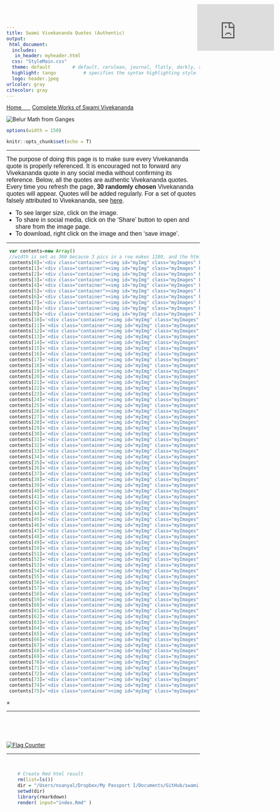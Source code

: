 ```yaml
---
title: Swami Vivekananda Quotes (Authentic)
output:
 html_document:
  includes:
   in_header: myheader.html
  css: "StyleMain.css"    
  theme: default  		# default, cerulean, journal, flatly, darkly, readable, spacelab, united, cosmo, lumen, paper, sandstone, simplex, and yeti
  highlight: tango  		# specifies the syntax highlighting style
  logo: header.jpeg
urlcolor: gray
citecolor: gray
---
```


<div class="navbar">
  <a href="index.html">Home&nbsp;&nbsp;&nbsp;&nbsp;&nbsp;&nbsp;</a>
  <a href="http://www.ramakrishnavivekananda.info/vivekananda/complete_works.htm" target="_blank">Complete Works of Swami Vivekananda</a>
</div>


<div id="header">
<img src="header1.jpeg" title="Belur Math from Ganges" />
</div> 


<!-- ### For google site verification. Don't delete this to keep google indexing. ### -->
<head>
<meta name="google-site-verification" content="FGoFsQAYjE2ald5KjM10Ms8FZY1YAtnXKamBSF3aOQY" />
</head>


<style type="text/css"> /* This sets the overall width of the HTML page */
 .main-container {
   max-width: 1100px;
   margin-left: auto;
   margin-right: auto;
 };
 p {line-height: 4em;}
</style>



```r
options(width = 150)
```

```r
knitr::opts_chunk$set(echo = T)
```

<!-- ##### JavaScript SDK for enabling Facebook Comments Plugin #### -->
<div id="fb-root"></div>    
<script async defer crossorigin="anonymous" src="https://connect.facebook.net/en_US/sdk.js#xfbml=1&version=v9.0" nonce="aBTZOgEr">
</script>
<!-- ################ -->

<hr> 

<!-- ################ Introduction text ################-->
<font size=3 face="Arial">
The purpose of doing this page is to make sure every Vivekananda quote is properly referenced. It is encouraged not to forward any Vivekananda quote in any social media without confirming its reference. Below, all the quotes are authentic Vivekananda quotes. Every time you refresh the page, <b>30 randomly chosen</b> Vivekananda quotes will appear. Quotes will be added regularly. For a set of quotes falsely attributed to Vivekananda, see [here](https://onudhyan.blogspot.com/2020/06/quotes-falsely-attributed-to-swami.html){target="\_blank"}.

  - To see larger size, click on the image.
  - To share in social media, click on the 'Share' button to open and share from the image page.
  - To download, right click on the image and then 'save image'. 
</font>
<!-- ################ -->


<!-- ################ Facebook iframe ################ -->
<iframe position="absolute" align="right" src="https://www.facebook.com/plugins/page.php?href=https%3A%2F%2Fwww.facebook.com%2FSwami-Vivekananda-Quotes-Authentic-104968054944575&tabs=timeline&width=240&height=70&small_header=false&adapt_container_width=true&hide_cover=false&show_facepile=true&appId" width="200" height="121" style="border:none;overflow:hidden;position:absolute; top: 11px; right: 35px;" scrolling="yes" frameborder="0" allowfullscreen="true" allow="autoplay; clipboard-write; encrypted-media; picture-in-picture; web-share"></iframe>
<!-- ################ -->

<hr>





<!-- ################ Javascript to randomly organize pics ################ --> 
<!-- http://www.javascriptkit.com/javatutors/randomorder.shtml -->
```js
 var contents=new Array()
 //width is set as 360 because 3 pics in a row makes 1180, and the html page width is set as 1200.
 contents[0]='<div class="container"><img id="myImg" class="myImages" border="1" src="P001.jpeg" style="width:325px;max-width:400px"><a target="_blank" href="P001.html"><button class="btn">Share</button><button class="btn2">Karma in its Effect on Character</button></a></div>'
 contents[1]='<div class="container"><img id="myImg" class="myImages" border="1" src="P002.jpeg" style="width:325px;max-width:400px"><a target="_blank" href="P002.html"><button class="btn">Share</button><button class="btn2">Karma in its Effect on Character</button></a></div>'
 contents[2]='<div class="container"><img id="myImg" class="myImages" border="1" src="P003.jpeg" style="width:325px;max-width:400px"><a target="_blank" href="P003.html"><button class="btn">Share</button><button class="btn2">Karma in its Effect on Character</button></a></div>'
 contents[3]='<div class="container"><img id="myImg" class="myImages" border="1" src="P004.jpeg" style="width:325px;max-width:400px"><a target="_blank" href="P004.html"><button class="btn">Share</button><button class="btn2">Karma in its Effect on Character</button></a></div>'
 contents[4]='<div class="container"><img id="myImg" class="myImages" border="1" src="P005.jpeg" style="width:325px;max-width:400px"><a target="_blank" href="P005.html"><button class="btn">Share</button><button class="btn2">Karma in its Effect on Character</button></a></div>'
 contents[5]='<div class="container"><img id="myImg" class="myImages" border="1" src="P006.jpeg" style="width:325px;max-width:400px"><a target="_blank" href="P006.html"><button class="btn">Share</button><button class="btn2">Karma in its Effect on Character</button></a></div>'
 contents[6]='<div class="container"><img id="myImg" class="myImages" border="1" src="P007.jpeg" style="width:325px;max-width:400px"><a target="_blank" href="P007.html"><button class="btn">Share</button><button class="btn2">Karma in its Effect on Character</button></a></div>'
 contents[7]='<div class="container"><img id="myImg" class="myImages" border="1" src="P008.jpeg" style="width:325px;max-width:400px"><a target="_blank" href="P008.html"><button class="btn">Share</button><button class="btn2">Karma in its Effect on Character</button></a></div>'
 contents[8]='<div class="container"><img id="myImg" class="myImages" border="1" src="P009.jpeg" style="width:325px;max-width:400px"><a target="_blank" href="P009.html"><button class="btn">Share</button><button class="btn2">Karma in its Effect on Character</button></a></div>'
 contents[9]='<div class="container"><img id="myImg" class="myImages" border="1" src="P010.jpeg" style="width:325px;max-width:400px"><a target="_blank" href="P010.html"><button class="btn">Share</button><button class="btn2">Karma in its Effect on Character</button></a></div>'
 contents[10]='<div class="container"><img id="myImg" class="myImages" border="1" src="P011.jpeg" style="width:325px;max-width:400px"><a target="_blank" href="P011.html"><button class="btn">Share</button><button class="btn2">Karma in its Effect on Character</button></a></div>'
 contents[11]='<div class="container"><img id="myImg" class="myImages" border="1" src="P012.jpeg" style="width:325px;max-width:400px"><a target="_blank" href="P012.html"><button class="btn">Share</button><button class="btn2">Karma in its Effect on Character</button></a></div>'
 contents[12]='<div class="container"><img id="myImg" class="myImages" border="1" src="P013.jpeg" style="width:325px;max-width:400px"><a target="_blank" href="P013.html"><button class="btn">Share</button><button class="btn2">Karma in its Effect on Character</button></a></div>'
 contents[13]='<div class="container"><img id="myImg" class="myImages" border="1" src="P014.jpeg" style="width:325px;max-width:400px"><a target="_blank" href="P014.html"><button class="btn">Share</button><button class="btn2">Introductory, Raja-Yoga</button></a></div>'
 contents[14]='<div class="container"><img id="myImg" class="myImages" border="1" src="P015.jpeg" style="width:325px;max-width:400px"><a target="_blank" href="P015.html"><button class="btn">Share</button><button class="btn2">Introductory, Raja-Yoga</button></a></div>'
 contents[15]='<div class="container"><img id="myImg" class="myImages" border="1" src="P016.jpeg" style="width:325px;max-width:400px"><a target="_blank" href="P016.html"><button class="btn">Share</button><button class="btn2">Introductory, Raja-Yoga</button></a></div>'
 contents[16]='<div class="container"><img id="myImg" class="myImages" border="1" src="P017.jpeg" style="width:325px;max-width:400px"><a target="_blank" href="P017.html"><button class="btn">Share</button><button class="btn2">Introductory, Raja-Yoga</button></a></div>'
 contents[17]='<div class="container"><img id="myImg" class="myImages" border="1" src="P018.jpeg" style="width:325px;max-width:400px"><a target="_blank" href="P018.html"><button class="btn">Share</button><button class="btn2">Introductory, Raja-Yoga</button></a></div>'
 contents[18]='<div class="container"><img id="myImg" class="myImages" border="1" src="P019.jpeg" style="width:325px;max-width:400px"><a target="_blank" href="P019.html"><button class="btn">Share</button><button class="btn2">Introductory, Raja-Yoga</button></a></div>'
 contents[19]='<div class="container"><img id="myImg" class="myImages" border="1" src="P020.jpeg" style="width:325px;max-width:400px"><a target="_blank" href="P020.html"><button class="btn">Share</button><button class="btn2">Introductory, Raja-Yoga</button></a></div>'
 contents[20]='<div class="container"><img id="myImg" class="myImages" border="1" src="P021.jpeg" style="width:325px;max-width:400px"><a target="_blank" href="P021.html"><button class="btn">Share</button><button class="btn2">Introductory, Raja-Yoga</button></a></div>'
 contents[21]='<div class="container"><img id="myImg" class="myImages" border="1" src="P022.jpeg" style="width:325px;max-width:400px"><a target="_blank" href="P022.html"><button class="btn">Share</button><button class="btn2">Introductory, Raja-Yoga</button></a></div>'
 contents[22]='<div class="container"><img id="myImg" class="myImages" border="1" src="P023.jpeg" style="width:325px;max-width:400px"><a target="_blank" href="P023.html"><button class="btn">Share</button><button class="btn2">Introductory, Raja-Yoga</button></a></div>'
 contents[23]='<div class="container"><img id="myImg" class="myImages" border="1" src="P024.jpeg" style="width:325px;max-width:400px"><a target="_blank" href="P024.html"><button class="btn">Share</button><button class="btn2">The First Steps, Raja-Yoga</button></a></div>'
 contents[24]='<div class="container"><img id="myImg" class="myImages" border="1" src="P025.jpeg" style="width:325px;max-width:400px"><a target="_blank" href="P025.html"><button class="btn">Share</button><button class="btn2">The First Steps, Raja-Yoga</button></a></div>'
 contents[25]='<div class="container"><img id="myImg" class="myImages" border="1" src="P026.jpeg" style="width:325px;max-width:400px"><a target="_blank" href="P026.html"><button class="btn">Share</button><button class="btn2">The First Steps, Raja-Yoga</button></a></div>'
 contents[26]='<div class="container"><img id="myImg" class="myImages" border="1" src="P027.jpeg" style="width:325px;max-width:400px"><a target="_blank" href="P027.html"><button class="btn">Share</button><button class="btn2">The First Steps, Raja-Yoga</button></a></div>'
 contents[27]='<div class="container"><img id="myImg" class="myImages" border="1" src="P028.jpeg" style="width:325px;max-width:400px"><a target="_blank" href="P028.html"><button class="btn">Share</button><button class="btn2">The First Steps, Raja-Yoga</button></a></div>'
 contents[28]='<div class="container"><img id="myImg" class="myImages" border="1" src="P029.jpeg" style="width:325px;max-width:400px"><a target="_blank" href="P029.html"><button class="btn">Share</button><button class="btn2">Work and Its Secret</button></a></div>'
 contents[29]='<div class="container"><img id="myImg" class="myImages" border="1" src="P030.jpeg" style="width:325px;max-width:400px"><a target="_blank" href="P030.html"><button class="btn">Share</button><button class="btn2">Work and Its Secret</button></a></div>'
 contents[30]='<div class="container"><img id="myImg" class="myImages" border="1" src="P031.jpeg" style="width:325px;max-width:400px"><a target="_blank" href="P031.html"><button class="btn">Share</button><button class="btn2">Work and Its Secret</button></a></div>'
 contents[31]='<div class="container"><img id="myImg" class="myImages" border="1" src="P032.jpeg" style="width:325px;max-width:400px"><a target="_blank" href="P032.html"><button class="btn">Share</button><button class="btn2">Work and Its Secret</button></a></div>'
 contents[32]='<div class="container"><img id="myImg" class="myImages" border="1" src="P033.jpeg" style="width:325px;max-width:400px"><a target="_blank" href="P033.html"><button class="btn">Share</button><button class="btn2">Work and Its Secret</button></a></div>'
 contents[33]='<div class="container"><img id="myImg" class="myImages" border="1" src="P034.jpeg" style="width:325px;max-width:400px"><a target="_blank" href="P034.html"><button class="btn">Share</button><button class="btn2">Work and Its Secret</button></a></div>'
 contents[34]='<div class="container"><img id="myImg" class="myImages" border="1" src="P035.jpeg" style="width:325px;max-width:400px"><a target="_blank" href="P035.html"><button class="btn">Share</button><button class="btn2">Work and Its Secret</button></a></div>'
 contents[35]='<div class="container"><img id="myImg" class="myImages" border="1" src="P036.jpeg" style="width:325px;max-width:400px"><a target="_blank" href="P036.html"><button class="btn">Share</button><button class="btn2">Work and Its Secret</button></a></div>'
 contents[36]='<div class="container"><img id="myImg" class="myImages" border="1" src="P037.jpeg" style="width:325px;max-width:400px"><a target="_blank" href="P037.html"><button class="btn">Share</button><button class="btn2">Work and Its Secret</button></a></div>'
 contents[37]='<div class="container"><img id="myImg" class="myImages" border="1" src="P038.jpeg" style="width:325px;max-width:400px"><a target="_blank" href="P038.html"><button class="btn">Share</button><button class="btn2">Work and Its Secret</button></a></div>'
 contents[38]='<div class="container"><img id="myImg" class="myImages" border="1" src="P039.jpeg" style="width:325px;max-width:400px"><a target="_blank" href="P039.html"><button class="btn">Share</button><button class="btn2">Work and Its Secret</button></a></div>'
 contents[39]='<div class="container"><img id="myImg" class="myImages" border="1" src="P040.jpeg" style="width:325px;max-width:400px"><a target="_blank" href="P040.html"><button class="btn">Share</button><button class="btn2">Work and Its Secret</button></a></div>'
 contents[40]='<div class="container"><img id="myImg" class="myImages" border="1" src="P041.jpeg" style="width:325px;max-width:400px"><a target="_blank" href="P041.html"><button class="btn">Share</button><button class="btn2">The Powers of the Mind</button></a></div>'
 contents[41]='<div class="container"><img id="myImg" class="myImages" border="1" src="P042.jpeg" style="width:325px;max-width:400px"><a target="_blank" href="P042.html"><button class="btn">Share</button><button class="btn2">The Powers of the Mind</button></a></div>'
 contents[42]='<div class="container"><img id="myImg" class="myImages" border="1" src="P043.jpeg" style="width:325px;max-width:400px"><a target="_blank" href="P043.html"><button class="btn">Share</button><button class="btn2">The Powers of the Mind</button></a></div>'
 contents[43]='<div class="container"><img id="myImg" class="myImages" border="1" src="P044.jpeg" style="width:325px;max-width:400px"><a target="_blank" href="P044.html"><button class="btn">Share</button><button class="btn2">The Powers of the Mind</button></a></div>'
 contents[44]='<div class="container"><img id="myImg" class="myImages" border="1" src="P045.jpeg" style="width:325px;max-width:400px"><a target="_blank" href="P045.html"><button class="btn">Share</button><button class="btn2">The Powers of the Mind</button></a></div>'
 contents[45]='<div class="container"><img id="myImg" class="myImages" border="1" src="P046.jpeg" style="width:325px;max-width:400px"><a target="_blank" href="P046.html"><button class="btn">Share</button><button class="btn2">The Powers of the Mind</button></a></div>'
 contents[46]='<div class="container"><img id="myImg" class="myImages" border="1" src="P047.jpeg" style="width:325px;max-width:400px"><a target="_blank" href="P047.html"><button class="btn">Share</button><button class="btn2">The Powers of the Mind</button></a></div>'
 contents[47]='<div class="container"><img id="myImg" class="myImages" border="1" src="P048.jpeg" style="width:325px;max-width:400px"><a target="_blank" href="P048.html"><button class="btn">Share</button><button class="btn2">The Powers of the Mind</button></a></div>'
 contents[48]='<div class="container"><img id="myImg" class="myImages" border="1" src="P049.jpeg" style="width:325px;max-width:400px"><a target="_blank" href="P049.html"><button class="btn">Share</button><button class="btn2">The Powers of the Mind</button></a></div>'
 contents[49]='<div class="container"><img id="myImg" class="myImages" border="1" src="P050.jpeg" style="width:325px;max-width:400px"><a target="_blank" href="P050.html"><button class="btn">Share</button><button class="btn2">Hints on Practical Spirituality</button></a></div>'
 contents[50]='<div class="container"><img id="myImg" class="myImages" border="1" src="P051.jpeg" style="width:325px;max-width:400px"><a target="_blank" href="P051.html"><button class="btn">Share</button><button class="btn2">Hints on Practical Spirituality</button></a></div>'
 contents[51]='<div class="container"><img id="myImg" class="myImages" border="1" src="P052.jpeg" style="width:325px;max-width:400px"><a target="_blank" href="P052.html"><button class="btn">Share</button><button class="btn2">Hints on Practical Spirituality</button></a></div>'
 contents[52]='<div class="container"><img id="myImg" class="myImages" border="1" src="P053.jpeg" style="width:325px;max-width:400px"><a target="_blank" href="P053.html"><button class="btn">Share</button><button class="btn2">Hints on Practical Spirituality</button></a></div>'
 contents[53]='<div class="container"><img id="myImg" class="myImages" border="1" src="P054.jpeg" style="width:325px;max-width:400px"><a target="_blank" href="P054.html"><button class="btn">Share</button><button class="btn2">Hints on Practical Spirituality</button></a></div>'
 contents[54]='<div class="container"><img id="myImg" class="myImages" border="1" src="P055.jpeg" style="width:325px;max-width:400px"><a target="_blank" href="P055.html"><button class="btn">Share</button><button class="btn2">Hints on Practical Spirituality</button></a></div>'
 contents[55]='<div class="container"><img id="myImg" class="myImages" border="1" src="P056.jpeg" style="width:325px;max-width:400px"><a target="_blank" href="P056.html"><button class="btn">Share</button><button class="btn2">Hints on Practical Spirituality</button></a></div>'
 contents[56]='<div class="container"><img id="myImg" class="myImages" border="1" src="P057.jpeg" style="width:325px;max-width:400px"><a target="_blank" href="P057.html"><button class="btn">Share</button><button class="btn2">Hints on Practical Spirituality</button></a></div>'
 contents[57]='<div class="container"><img id="myImg" class="myImages" border="1" src="P058.jpeg" style="width:325px;max-width:400px"><a target="_blank" href="P058.html"><button class="btn">Share</button><button class="btn2">Hints on Practical Spirituality</button></a></div>'
 contents[58]='<div class="container"><img id="myImg" class="myImages" border="1" src="P059.jpeg" style="width:325px;max-width:400px"><a target="_blank" href="P059.html"><button class="btn">Share</button><button class="btn2">Hints on Practical Spirituality</button></a></div>'
 contents[59]='<div class="container"><img id="myImg" class="myImages" border="1" src="P060.jpeg" style="width:325px;max-width:400px"><a target="_blank" href="P060.html"><button class="btn">Share</button><button class="btn2">Hints on Practical Spirituality</button></a></div>'
 contents[60]='<div class="container"><img id="myImg" class="myImages" border="1" src="P061.jpeg" style="width:325px;max-width:400px"><a target="_blank" href="P061.html"><button class="btn">Share</button><button class="btn2">Hints on Practical Spirituality</button></a></div>'
 contents[61]='<div class="container"><img id="myImg" class="myImages" border="1" src="P062.jpeg" style="width:325px;max-width:400px"><a target="_blank" href="P062.html"><button class="btn">Share</button><button class="btn2">Concentration</button></a></div>'
 contents[62]='<div class="container"><img id="myImg" class="myImages" border="1" src="P063.jpeg" style="width:325px;max-width:400px"><a target="_blank" href="P063.html"><button class="btn">Share</button><button class="btn2">Concentration</button></a></div>'
 contents[63]='<div class="container"><img id="myImg" class="myImages" border="1" src="P064.jpeg" style="width:325px;max-width:400px"><a target="_blank" href="P064.html"><button class="btn">Share</button><button class="btn2">Concentration</button></a></div>'
 contents[64]='<div class="container"><img id="myImg" class="myImages" border="1" src="P065.jpeg" style="width:325px;max-width:400px"><a target="_blank" href="P065.html"><button class="btn">Share</button><button class="btn2">Concentration</button></a></div>'
 contents[65]='<div class="container"><img id="myImg" class="myImages" border="1" src="P066.jpeg" style="width:325px;max-width:400px"><a target="_blank" href="P066.html"><button class="btn">Share</button><button class="btn2">Concentration</button></a></div>'
 contents[66]='<div class="container"><img id="myImg" class="myImages" border="1" src="P067.jpeg" style="width:325px;max-width:400px"><a target="_blank" href="P067.html"><button class="btn">Share</button><button class="btn2">Concentration</button></a></div>'
 contents[67]='<div class="container"><img id="myImg" class="myImages" border="1" src="P068.jpeg" style="width:325px;max-width:400px"><a target="_blank" href="P068.html"><button class="btn">Share</button><button class="btn2">Each Is Great in His Own Place</button></a></div>'
 contents[68]='<div class="container"><img id="myImg" class="myImages" border="1" src="P069.jpeg" style="width:325px;max-width:400px"><a target="_blank" href="P069.html"><button class="btn">Share</button><button class="btn2">Each Is Great in His Own Place</button></a></div>'
 contents[69]='<div class="container"><img id="myImg" class="myImages" border="1" src="P070.jpeg" style="width:325px;max-width:400px"><a target="_blank" href="P070.html"><button class="btn">Share</button><button class="btn2">Each Is Great in His Own Place</button></a></div>'
 contents[70]='<div class="container"><img id="myImg" class="myImages" border="1" src="P071.jpeg" style="width:325px;max-width:400px"><a target="_blank" href="P071.html"><button class="btn">Share</button><button class="btn2">Each Is Great in His Own Place</button></a></div>'
 contents[71]='<div class="container"><img id="myImg" class="myImages" border="1" src="P072.jpeg" style="width:325px;max-width:400px"><a target="_blank" href="P072.html"><button class="btn">Share</button><button class="btn2">Each Is Great in His Own Place</button></a></div>'
 contents[72]='<div class="container"><img id="myImg" class="myImages" border="1" src="P073.jpeg" style="width:325px;max-width:400px"><a target="_blank" href="P073.html"><button class="btn">Share</button><button class="btn2">Each Is Great in His Own Place</button></a></div>'
 contents[73]='<div class="container"><img id="myImg" class="myImages" border="1" src="P074.jpeg" style="width:325px;max-width:400px"><a target="_blank" href="P074.html"><button class="btn">Share</button><button class="btn2">Each Is Great in His Own Place</button></a></div>'
 contents[74]='<div class="container"><img id="myImg" class="myImages" border="1" src="P075.jpeg" style="width:325px;max-width:400px"><a target="_blank" href="P075.html"><button class="btn">Share</button><button class="btn2">Each Is Great in His Own Place</button></a></div>'
 contents[75]='<div class="container"><img id="myImg" class="myImages" border="1" src="P076.jpeg" style="width:325px;max-width:400px"><a target="_blank" href="P076.html"><button class="btn">Share</button><button class="btn2">Each Is Great in His Own Place</button></a></div>'
``` 

<script>
 var i=0
 //variable used to contain controlled random number 
 var random
 var spacing="<br>"
 //while all of array elements haven't been cycled thru
 while (i<30){
     //generate random num between 0 and arraylength-1
     random=Math.floor(Math.random()*contents.length)  
     //if element hasn't been marked as "selected"
     if (contents[random]!="selected"){
         document.write(contents[random])
         //mark element as selected
         contents[random]="selected"
         i++
     }
 }
</script>
<!-- ################ -->

<!-- ################ Javascript to pop-up image onclick in modal ################ --> 
<!-- https://www.w3schools.com/howto/howto_css_modal_images.asp -->
<!-- The Modal -->
<div id="myModal" class="modal">
  <span class="close">&times;</span>  <!-- The Close Button -->
  <img class="modal-content" id="img01">  <!-- Modal Content (The Image) -->
  <div id="caption"></div>  <!-- Modal Caption (Image Text) -->
</div>

<script>
 // Get the modal
 var modal = document.getElementById("myModal"); 

 // Get the image and insert it inside the modal - use its "alt" text as a caption
 var images = document.getElementsByClassName('myImages');
 var modalImg = document.getElementById("img01");
 var captionText = document.getElementById("caption");
 for (var i = 0; i < images.length; i++) {
  var img = images[i];
  img.onclick = function(){
    modal.style.display = "block";
    modalImg.src = this.src;
    captionText.innerHTML = this.alt;
  }
 } 

 // Get the <span> element that closes the modal
 var span = document.getElementsByClassName("close")[0]; 

 // When the user clicks on <span> (x), close the modal
 span.onclick = function() { 
   modal.style.display = "none";
 }
</script>
<!-- ################ -->







<!-- <div class="container">
<a target="_blank" OnClick="window.open(this.href,'targetWindow','toolbar=no,location=0,status=no,menubar=no,scrollbars=yes,resizable=yes,width=700,height=700,top=0,left=300'); return false;" href="P001.html">
  <img id="myImg" class="myImages" border="1" src="P001.jpeg" style="width:325px;max-width:400px" />
  <button class="btn">Share</button>
</a>
</div> -->




<!-- ####### Facebook and pinterest share buttons at topleft of every image ######-->
<!-- Will not work in laptop. Will work in web. -->

<!-- <script>
var a2a_config = a2a_config || {};
a2a_config.overlays = a2a_config.overlays || [];
a2a_config.overlays.push({});
</script>

<script async src="https://static.addtoany.com/menu/page.js"></script>
 -->




















<hr>


<!-- ################ Facebook comments plugin ############## -->

<div align="center" class="fb-comments" data-href="https://swami-vivekananda-quotes-authentic.github.io" data-width="1000" data-numposts="10"></div>

<br><br><br>


<!-- ################ Visit counter ############## -->

<div align="center">
<a href="https://info.flagcounter.com/Wwks"><img src="https://s01.flagcounter.com/map/Wwks/size_s/txt_000000/border_CCCCCC/pageviews_0/viewers_0/flags_0/" alt="Flag Counter" border="0"></a>
</div>

<hr><br>


```r
	# Create Rmd html result
	rm(list=ls())
	dir = "/Users/nsanyal/Dropbox/My Passport I/Documents/GitHub/swami-vivekananda-quotes-authentic.github.io"
	setwd(dir)
	library(rmarkdown)
	render( input="index.Rmd" )
```







